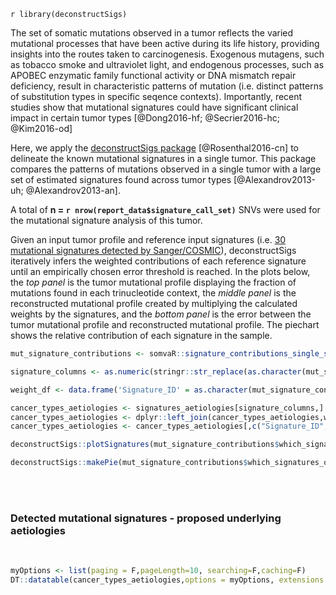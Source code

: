 `r library(deconstructSigs)`

The set of somatic mutations observed in a tumor reflects the varied mutational processes that have been active during its life history, providing insights into the routes taken to carcinogenesis. Exogenous mutagens, such as tobacco smoke and ultraviolet light, and endogenous processes, such as APOBEC enzymatic family functional activity or DNA mismatch repair deficiency, result in characteristic patterns of mutation (i.e. distinct patterns of substitution types in specific seqence contexts). Importantly, recent studies show that mutational signatures could have significant clinical impact in certain tumor types [@Dong2016-hf; @Secrier2016-hc; @Kim2016-od] 

Here, we apply the [deconstructSigs package](https://github.com/raerose01/deconstructSigs) [@Rosenthal2016-cn] to delineate the known mutational signatures in a single tumor. This package compares the patterns of mutations observed in a single tumor with a large set of estimated signatures found across tumor types [@Alexandrov2013-uh; @Alexandrov2013-an]. 

A total of __n = `r nrow(report_data$signature_call_set)`__ SNVs were used for the mutational signature analysis of this tumor.

Given an input tumor profile and reference input signatures (i.e. [30 mutational signatures detected by Sanger/COSMIC](http://cancer.sanger.ac.uk/cosmic/signatures)), deconstructSigs iteratively infers the weighted contributions of each reference signature until an empirically chosen error threshold is reached. In the plots below, the _top panel_ is the tumor mutational profile displaying the fraction of mutations found in each trinucleotide context, the _middle panel_ is the reconstructed mutational profile created by multiplying the calculated weights by the signatures, and the _bottom panel_ is the error between the tumor mutational profile and reconstructed mutational profile. The piechart shows the relative contribution of each signature in the sample.

```r
mut_signature_contributions <- somvaR::signature_contributions_single_sample(report_data$signature_call_set, sample_name = report_data$sample_id, signatures.limit = report_data$signatures.limit)

signature_columns <- as.numeric(stringr::str_replace(as.character(mut_signature_contributions$which_signatures_df[mut_signature_contributions$which_signatures_df$signature_id != 'unknown',]$signature_id),"S",""))

weight_df <- data.frame('Signature_ID' = as.character(mut_signature_contributions$which_signatures_df$signature_id), 'Weight' = round(as.numeric(mut_signature_contributions$which_signatures_df$weight),digits=3), stringsAsFactors = F)

cancer_types_aetiologies <- signatures_aetiologies[signature_columns,]
cancer_types_aetiologies <- dplyr::left_join(cancer_types_aetiologies,weight_df,by=c("Signature_ID")) %>% dplyr::arrange(desc(Weight))
cancer_types_aetiologies <- cancer_types_aetiologies[,c("Signature_ID","Weight","Cancer_types","Proposed_aetiology","Comments")]

```

```r
deconstructSigs::plotSignatures(mut_signature_contributions$which_signatures_obj)
```

```r
deconstructSigs::makePie(mut_signature_contributions$which_signatures_obj)
```

<br><br>

### Detected mutational signatures - proposed underlying aetiologies

<br>
```r
myOptions <- list(paging = F,pageLength=10, searching=F,caching=F)
DT::datatable(cancer_types_aetiologies,options = myOptions, extensions = 'Responsive')
```
<br>
